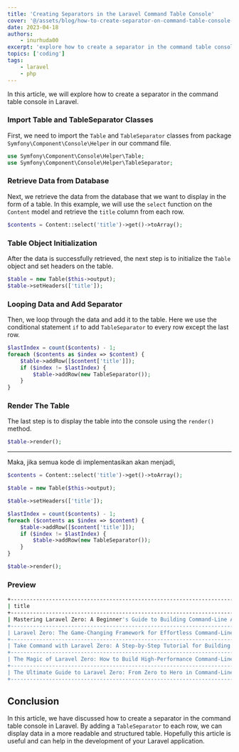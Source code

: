 ```yaml
---
title: 'Creating Separators in the Laravel Command Table Console'
cover: '@/assets/blog/how-to-create-separator-on-command-table-console-laravel.jpg'
date: 2023-04-18
authors:
    - inurhuda00
excerpt: 'explore how to create a separator in the command table console in Laravel'
topics: ['coding']
tags:
    - laravel
    - php
---
```


In this article, we will explore how to create a separator in the command table console in Laravel.

### Import Table and TableSeparator Classes

First, we need to import the `Table` and `TableSeparator` classes from package `Symfony\Component\Console\Helper` in our command file.

```php
use Symfony\Component\Console\Helper\Table;
use Symfony\Component\Console\Helper\TableSeparator;
```

### Retrieve Data from Database

Next, we retrieve the data from the database that we want to display in the form of a table. In this example, we will use the `select` function on the `Content` model and retrieve the `title` column from each row.

```php
$contents = Content::select('title')->get()->toArray();
```

### Table Object Initialization

After the data is successfully retrieved, the next step is to initialize the `Table` object and set headers on the table.

```php
$table = new Table($this->output);
$table->setHeaders(['title']);
```

### Looping Data and Add Separator

Then, we loop through the data and add it to the table. Here we use the conditional statement `if` to add `TableSeparator` to every row except the last row.

```php
$lastIndex = count($contents) - 1;
foreach ($contents as $index => $content) {
    $table->addRow([$content['title']]);
    if ($index != $lastIndex) {
        $table->addRow(new TableSeparator());
    }
}
```

### Render The Table

The last step is to display the table into the console using the `render()` method.

```php
$table->render();
```

---

Maka, jika semua kode di implementasikan akan menjadi,

```php
$contents = Content::select('title')->get()->toArray();

$table = new Table($this->output);

$table->setHeaders(['title']);

$lastIndex = count($contents) - 1;
foreach ($contents as $index => $content) {
    $table->addRow([$content['title']]);
    if ($index != $lastIndex) {
        $table->addRow(new TableSeparator());
    }
}

$table->render();
```

### Preview

```bash
+-------------------------------------------------------------------------------------+
| title                                                                               |
+-------------------------------------------------------------------------------------+
| Mastering Laravel Zero: A Beginner's Guide to Building Command-Line Applications    |
+-------------------------------------------------------------------------------------+
| Laravel Zero: The Game-Changing Framework for Effortless Command-Line Development   |
+-------------------------------------------------------------------------------------+
| Take Command with Laravel Zero: A Step-by-Step Tutorial for Building Powerful CLIs  |
+-------------------------------------------------------------------------------------+
| The Magic of Laravel Zero: How to Build High-Performance Command-Line Applications  |
+-------------------------------------------------------------------------------------+
| The Ultimate Guide to Laravel Zero: From Zero to Hero in Command-Line Development   |
+-------------------------------------------------------------------------------------+

```

## Conclusion

In this article, we have discussed how to create a separator in the command table console in Laravel. By adding a `TableSeparator` to each row, we can display data in a more readable and structured table. Hopefully this article is useful and can help in the development of your Laravel application.
